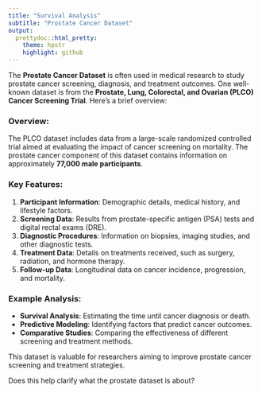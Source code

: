 ```yaml
---
title: "Survival Analysis"
subtitle: "Prostate Cancer Dataset"
output:
  prettydoc::html_pretty:
    theme: hpstr
    highlight: github
---
```



The **Prostate Cancer Dataset** is often used in medical research to study prostate cancer screening, diagnosis, and treatment outcomes. One well-known dataset is from the **Prostate, Lung, Colorectal, and Ovarian (PLCO) Cancer Screening Trial**. Here's a brief overview:

### Overview:
The PLCO dataset includes data from a large-scale randomized controlled trial aimed at evaluating the impact of cancer screening on mortality. The prostate cancer component of this dataset contains information on approximately **77,000 male participants**.

### Key Features:
1. **Participant Information**: Demographic details, medical history, and lifestyle factors.
2. **Screening Data**: Results from prostate-specific antigen (PSA) tests and digital rectal exams (DRE).
3. **Diagnostic Procedures**: Information on biopsies, imaging studies, and other diagnostic tests.
4. **Treatment Data**: Details on treatments received, such as surgery, radiation, and hormone therapy.
5. **Follow-up Data**: Longitudinal data on cancer incidence, progression, and mortality.

### Example Analysis:
- **Survival Analysis**: Estimating the time until cancer diagnosis or death.
- **Predictive Modeling**: Identifying factors that predict cancer outcomes.
- **Comparative Studies**: Comparing the effectiveness of different screening and treatment methods.

This dataset is valuable for researchers aiming to improve prostate cancer screening and treatment strategies.

Does this help clarify what the prostate dataset is about?
